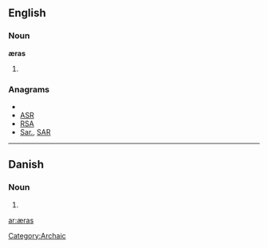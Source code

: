 ==English==

===Noun===
'''æras''' {{p}}

# {{plural of|[[æra#English|æra]]}}

===Anagrams===
* {{alphagram|[[ars#English|ars]]}} 
* [[ASR#English|ASR]]
* [[RSA#English|RSA]]
* [[Sar.#English|Sar.]], [[SAR#English|SAR]]

[[Category:Archaic]]

----

==Danish==

===Noun===
{{infl|da|noun form|g=c}}

# {{form of|genitive singular indefinite|æra|lang=Danish}}

[[ar:æras]]